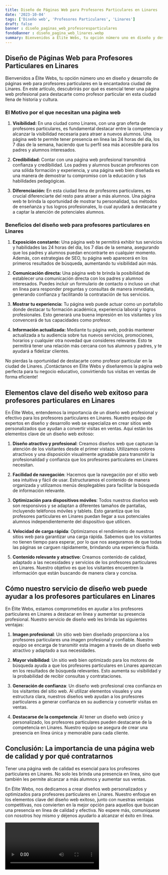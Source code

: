 ```yaml
---
title: Diseño de Páginas Web para Profesores Particulares en Linares
date: '2023-10-04'
tags: ['Diseño web', 'Profesores Particulares', 'Linares']
draft: false
banner : diseño_paginas_web_profesoresparticulares
fondoBanner : diseño_pagina_web_linares.webp
summary: Bienvenidos a Élite Webs, tu opción número uno en diseño y desarrollo de páginas web para profesores particulares en la encantadora ciudad de Linares. En este artículo, descubrirás por qué es esencial tener una página web profesional para destacarte como profesor particular en esta ciudad llena de historia y cultura.
---
```


## Diseño de Páginas Web para Profesores Particulares en Linares

Bienvenidos a Élite Webs, tu opción número uno en diseño y desarrollo de páginas web para profesores particulares en la encantadora ciudad de Linares. En este artículo, descubrirás por qué es esencial tener una página web profesional para destacarte como profesor particular en esta ciudad llena de historia y cultura.

### El Motivo por el que necesitan una página web

1. **Visibilidad:** En una ciudad como Linares, con una gran oferta de profesores particulares, es fundamental destacar entre la competencia y alcanzar la visibilidad necesaria para atraer a nuevos alumnos. Una página web te permite tener presencia en línea las 24 horas del día, los 7 días de la semana, haciendo que tu perfil sea más accesible para los padres y alumnos interesados.

2. **Credibilidad:** Contar con una página web profesional transmitirá confianza y credibilidad. Los padres y alumnos buscan profesores con una sólida formación y experiencia, y una página web bien diseñada es una manera de demostrar tu compromiso con la educación y tus habilidades pedagógicas.

3. **Diferenciación:** En esta ciudad llena de profesores particulares, es crucial diferenciarte del resto para atraer a más alumnos. Una página web te brinda la oportunidad de mostrar tu personalidad, tus métodos de enseñanza y tus logros profesionales, lo cual ayudará a destacarte y a captar la atención de potenciales alumnos.

### Beneficios del diseño web para profesores particulares en Linares

1. **Exposición constante:** Una página web te permitirá exhibir tus servicios y habilidades las 24 horas del día, los 7 días de la semana, asegurando que los padres y alumnos puedan encontrarte en cualquier momento. Además, con estrategias de SEO, tu página web aparecerá en los primeros resultados de búsqueda, aumentando tu visibilidad aún más.

2. **Comunicación directa:** Una página web te brinda la posibilidad de establecer una comunicación directa con los padres y alumnos interesados. Puedes incluir un formulario de contacto o incluso un chat en línea para responder preguntas y consultas de manera inmediata, generando confianza y facilitando la contratación de tus servicios.

3. **Mostrar tu experiencia:** Tu página web puede actuar como un portafolio donde destacar tu formación académica, experiencia laboral y logros profesionales. Esto generará una buena impresión en los visitantes y los convencerá de tus capacidades como profesor.

4. **Información actualizada:** Mediante tu página web, podrás mantener actualizada a tu audiencia sobre tus nuevos servicios, promociones, horarios y cualquier otra novedad que consideres relevante. Esto te permitirá tener una relación más cercana con tus alumnos y padres, y te ayudará a fidelizar clientes.

No pierdas la oportunidad de destacarte como profesor particular en la ciudad de Linares. ¡Contáctanos en Élite Webs y diseñaremos la página web perfecta para tu negocio educativo, convirtiendo tus visitas en ventas de forma eficiente!

<GifSeo />

<Cta />

## Elementos clave del diseño web exitoso para profesores particulares en Linares

En Élite Webs, entendemos la importancia de un diseño web profesional y efectivo para los profesores particulares en Linares. Nuestro equipo de expertos en diseño y desarrollo web se especializa en crear sitios web personalizados que ayudan a convertir visitas en ventas. Aquí están los elementos clave de un diseño web exitoso:

1. **Diseño atractivo y profesional**: Creamos diseños web que capturan la atención de los visitantes desde el primer vistazo. Utilizamos colores atractivos y una disposición visualmente agradable para transmitir la profesionalidad y confianza que los profesores particulares en Linares necesitan.

2. **Facilidad de navegación**: Hacemos que la navegación por el sitio web sea intuitiva y fácil de usar. Estructuramos el contenido de manera organizada y utilizamos menús desplegables para facilitar la búsqueda de información relevante.

3. **Optimización para dispositivos móviles**: Todos nuestros diseños web son responsivos y se adaptan a diferentes tamaños de pantallas, incluyendo teléfonos móviles y tablets. Esto garantiza que los profesores particulares en Linares puedan llegar a sus potenciales alumnos independientemente del dispositivo que utilicen.

4. **Velocidad de carga rápida**: Optimizamos el rendimiento de nuestros sitios web para garantizar una carga rápida. Sabemos que los visitantes no tienen tiempo para esperar, por lo que nos aseguramos de que todas las páginas se carguen rápidamente, brindando una experiencia fluida.

5. **Contenido relevante y atractivo**: Creamos contenido de calidad, adaptado a las necesidades y servicios de los profesores particulares en Linares. Nuestro objetivo es que los visitantes encuentren la información que están buscando de manera clara y concisa.

## Cómo nuestro servicio de diseño web puede ayudar a los profesores particulares en Linares

En Élite Webs, estamos comprometidos en ayudar a los profesores particulares en Linares a destacar en línea y aumentar su presencia profesional. Nuestro servicio de diseño web les brinda las siguientes ventajas:

1. **Imagen profesional**: Un sitio web bien diseñado proporciona a los profesores particulares una imagen profesional y confiable. Nuestro equipo se encarga de transmitir esta imagen a través de un diseño web atractivo y adaptado a sus necesidades.

2. **Mayor visibilidad**: Un sitio web bien optimizado para los motores de búsqueda ayuda a que los profesores particulares en Linares aparezcan en los resultados de búsqueda relevantes. Esto aumenta su visibilidad y la probabilidad de recibir consultas y contrataciones.

3. **Generación de confianza**: Un diseño web profesional crea confianza en los visitantes del sitio web. Al utilizar elementos visuales y una estructura clara, nuestros diseños web ayudan a los profesores particulares a generar confianza en su audiencia y convertir visitas en ventas.

4. **Destacarse de la competencia**: Al tener un diseño web único y personalizado, los profesores particulares pueden destacarse de la competencia en Linares. Nuestro equipo se asegura de crear una presencia en línea única y memorable para cada cliente.

## Conclusión: La importancia de una página web de calidad y por qué contratarnos

Tener una página web de calidad es esencial para los profesores particulares en Linares. No solo les brinda una presencia en línea, sino que también les permite alcanzar a más alumnos y aumentar sus ventas. 

En Élite Webs, nos dedicamos a crear diseños web personalizados y optimizados para profesores particulares en Linares. Nuestro enfoque en los elementos clave del diseño web exitoso, junto con nuestras ventajas competitivas, nos convierten en la mejor opción para aquellos que buscan una presencia en línea de calidad y efectiva. No espere más, comuníquese con nosotros hoy mismo y déjenos ayudarlo a alcanzar el éxito en línea.

<Video />

<CtaBot job='Profesores Particulares' city='Linares'/>

<Gmaps query='Linares+españa+maps' />